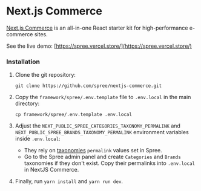 # Next.js Commerce

[Next.js Commerce](https://nextjs.org/commerce) is an all-in-one React starter kit for high-performance e-commerce sites.

See the live demo: [https://spree.vercel.store/](https://spree.vercel.store/)

### Installation

1.  Clone the git repository:

    ```
    git clone https://github.com/spree/nextjs-commerce.git
    ```
2.  Copy the `framework/spree/.env.template` file to `.env.local` in the main directory:

    ```
    cp framework/spree/.env.template .env.local
    ```
3. Adjust the `NEXT_PUBLIC_SPREE_CATEGORIES_TAXONOMY_PERMALINK` and `NEXT_PUBLIC_SPREE_BRANDS_TAXONOMY_PERMALINK` environment variables inside `.env.local`:
   * They rely on [taxonomies](https://dev-docs.spreecommerce.org/internals/products#taxons-and-taxonomies) `permalink` values set in Spree.
   * Go to the Spree admin panel and create `Categories` and `Brands` taxonomies if they don't exist. Copy their permalinks into `.env.local` in NextJS Commerce.
4. Finally, run `yarn install` and `yarn run dev`.
